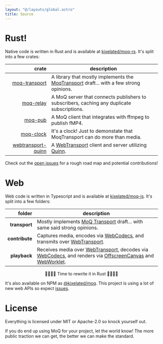 ```yaml
---
layout: "@/layouts/global.astro"
title: Source
---
```


# Rust!

Native code is written in Rust and is available at [kixelated/moq-rs](https://github.com/kixelated/moq-rs).
It's split into a few crates:

|                                                                               crate | description                                                                                                                                           |
| ----------------------------------------------------------------------------------: | ----------------------------------------------------------------------------------------------------------------------------------------------------- |
|                [moq-transport](https://docs.rs/moq-transport/latest/moq-transport/) | A library that mostly implements the [MoqTransport](https://datatracker.ietf.org/doc/draft-ietf-moq-transport/) draft... with a few strong opinions.  |
|                [moq-relay](https://github.com/kixelated/moq-rs/tree/main/moq-relay) | A MoQ server that connects publishers to subscribers, caching any duplicate subscriptions.                                                            |
|                    [moq-pub](https://github.com/kixelated/moq-rs/tree/main/moq-pub) | A MoQ client that integrates with ffmpeg to publish fMP4.                                                                                             |
|                [moq-clock](https://github.com/kixelated/moq-rs/tree/main/moq-clock) | It's a clock! Just to demonstate that MoqTransport can do more than media.                                                                            |
| [webtransport-quinn](https://docs.rs/webtransport-quinn/latest/webtransport_quinn/) | A [WebTransport](https://datatracker.ietf.org/doc/draft-ietf-webtrans-http3/) client and server utilizing [Quinn](https://github.com/quinn-rs/quinn). |

Check out the [open issues](https://github.com/kixelated/moq-rs/issues) for a rough road map and potential contributions!

# Web

Web code is written in Typescript and is available at [kixelated/moq-js](https://github.com/kixelated/moq-js).
It's split into a few folders:

|         folder | description                                                                                                                                                                                                                                                                                                                                                                      |
| -------------: | -------------------------------------------------------------------------------------------------------------------------------------------------------------------------------------------------------------------------------------------------------------------------------------------------------------------------------------------------------------------------------- |
|  **transport** | Mostly implements [MoQ Transport](https://datatracker.ietf.org/doc/draft-ietf-moq-transport/) draft... with same said strong opinions.                                                                                                                                                                                                                                           |
| **contribute** | Captures media, encodes via [WebCodecs](https://developer.mozilla.org/en-US/docs/Web/API/WebCodecs_API), and transmits over [WebTransport](https://developer.mozilla.org/en-US/docs/Web/API/WebTransport).                                                                                                                                                                       |
|   **playback** | Receives media over [WebTransport](https://developer.mozilla.org/en-US/docs/Web/API/WebTransport), decodes via [WebCodecs](https://developer.mozilla.org/en-US/docs/Web/API/WebCodecs_API), and renders via [OffscreenCanvas](https://developer.mozilla.org/en-US/docs/Web/API/OffscreenCanvas) and [WebWorklet](https://developer.mozilla.org/en-US/docs/Web/API/AudioWorklet). |

<center>💯🔥🚀🦀 Time to rewrite it in Rust 🦀🚀🔥💯</center>

It's also available on NPM as [@kixelated/moq](https://www.npmjs.com/package/@kixelated/moq).
This project is using a lot of new web APIs so expect [issues](/issues).

# License

Everything is licensed under MIT or Apache-2.0 so knock yourself out.

If you do end up using MoQ for your project, let the world know! The more public traction we can
get, the better we can make the standard.
